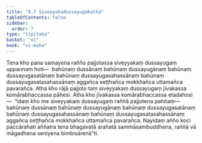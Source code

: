 ```yaml
---
title: "8.7 Siveyyakadussayugakathā"
tableOfContents: false
sidebar:
  order: 7
type: "tipitaka"
basket: "vi"
book: "vi-maha"
---
```



<DynamicBreadcrumb />

<Division number="335" book="vi-maha" e="ch" v="3" p="389">

<Paragraph number="1583" book="vi-maha">
Tena kho pana samayena rañño pajjotassa siveyyakaṃ dussayugaṃ uppannaṃ hoti—  bahūnaṃ dussānaṃ bahūnaṃ dussayugānaṃ bahūnaṃ dussayugasatānaṃ bahūnaṃ dussayugasahassānaṃ bahūnaṃ dussayugasatasahassānaṃ aggañca seṭṭhañca mokkhañca uttamañca pavarañca. Atha kho rājā pajjoto taṃ siveyyakaṃ dussayugaṃ jīvakassa komārabhaccassa pāhesi. Atha kho jīvakassa komārabhaccassa etadahosi—  “idaṃ kho me siveyyakaṃ dussayugaṃ raññā pajjotena pahitaṃ—  bahūnaṃ dussānaṃ bahūnaṃ dussayugānaṃ bahūnaṃ dussayugasatānaṃ bahūnaṃ dussayugasahassānaṃ bahūnaṃ dussayugasatasahassānaṃ aggañca seṭṭhañca mokkhañca uttamañca pavarañca. Nayidaṃ añño koci paccārahati aññatra tena bhagavatā arahatā sammāsambuddhena, raññā vā māgadhena seniyena bimbisārenā”ti.
</Paragraph>
</Division>